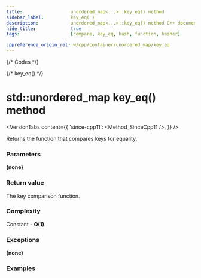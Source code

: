```yaml
---
title:					unordered_map<...>::key_eq() method
sidebar_label:			key_eq( )
description:			unordered_map<...>::key_eq() method C++ documentation
hide_title:				true
tags:					[compare, key_eq, hash, function, hasher]

cppreference_origin_rel: w/cpp/container/unordered_map/key_eq
---
```



{/* Codes */}

{/* key_eq() */}

# std::unordered_map key_eq() method

<VersionTabs content={{
	'since-cpp11': <Method_SinceCpp11 />,
}} />

Returns the function that compares keys for equality.

### Parameters

**(none)**

### Return value

The key comparison function.

### Complexity

Constant - **O(1)**.

### Exceptions

**(none)**

### Examples

<ImproveSection />
